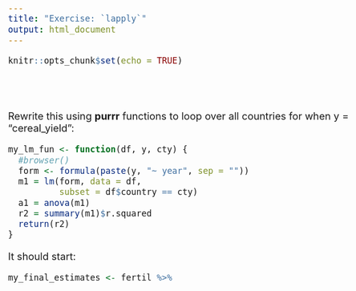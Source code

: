 ```yaml
---
title: "Exercise: `lapply`"
output: html_document
---
```


```r
knitr::opts_chunk$set(echo = TRUE)
```
<style type="text/css">

body{ /* Normal  */
      font-size: 20px;
  }
</style>

<br><br>


Rewrite this using **purrr** functions to loop over all countries for when y = "cereal_yield":

```r
my_lm_fun <- function(df, y, cty) {
  #browser()
  form <- formula(paste(y, "~ year", sep = ""))
  m1 = lm(form, data = df,
          subset = df$country == cty)
  a1 = anova(m1)
  r2 = summary(m1)$r.squared
  return(r2)
}
```

It should start: 

```r
my_final_estimates <- fertil %>% 
```


